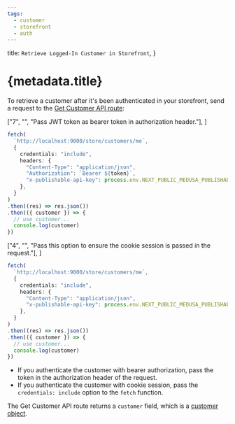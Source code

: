 ```yaml
---
tags:
  - customer
  - storefront
  - auth
---
```



  title: `Retrieve Logged-In Customer in Storefront`,
}

# {metadata.title}

To retrieve a customer after it's been authenticated in your storefront, send a request to the [Get Customer API route](!api!/store#customers_getcustomersme):

<CodeTabs group="authenticated-request">
  <CodeTab label="Using Bearer Token" value="bearer">

  ["7", "", "Pass JWT token as bearer token in authorization header."],
]

  ```ts highlights={bearerHighlights}
  fetch(
    `http://localhost:9000/store/customers/me`,
    {
      credentials: "include",
      headers: {
        "Content-Type": "application/json",
        "Authorization": `Bearer ${token}`,
        "x-publishable-api-key": process.env.NEXT_PUBLIC_MEDUSA_PUBLISHABLE_KEY || "temp",
      },
    }
  )
  .then((res) => res.json())
  .then(({ customer }) => {
    // use customer...
    console.log(customer)
  })
  ```

  </CodeTab>
  <CodeTab label="Using Cookie Session" value="session">

  ["4", "", "Pass this option to ensure the cookie session is passed in the request."],
]

  ```ts highlights={sessionHighlights}
  fetch(
    `http://localhost:9000/store/customers/me`,
    {
      credentials: "include",
      headers: {
        "Content-Type": "application/json",
        "x-publishable-api-key": process.env.NEXT_PUBLIC_MEDUSA_PUBLISHABLE_KEY || "temp",
      },
    }
  )
  .then((res) => res.json())
  .then(({ customer }) => {
    // use customer...
    console.log(customer)
  })
  ```

  </CodeTab>
</CodeTabs>

- If you authenticate the customer with bearer authorization, pass the token in the authorization header of the request.
- If you authenticate the customer with cookie session, pass the `credentials: include` option to the `fetch` function.

The Get Customer API route returns a `customer` field, which is a [customer object](!api!/store#customers_customer_schema).

